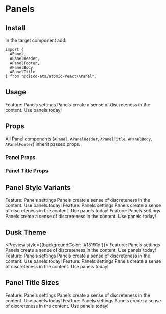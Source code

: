 

<Meta title="Components/Panels" component={APanel} />

# Panels

## Install

In the target component add:

```
import {
  APanel,
  APanelHeader,
  APanelFooter,
  APanelBody,
  APanelTitle
} from "@cisco-ats/atomic-react/APanel";
```

## Usage

<Preview>
  <AApp>
    <APanel>
      <APanelHeader>
        <APanelTitle>
          Feature: Panels
        </APanelTitle>
        <AIcon>settings</AIcon>
      </APanelHeader>
      <APanelBody>
        Panels create a sense of discreteness in the content.
      </APanelBody>
      <APanelFooter>
        Use panels today!
      </APanelFooter>
    </APanel>
  </AApp>
</Preview>

## Props

All Panel components (`APanel`, `APanelHeader`, `APanelTitle`, `APanelBody`, `APanelFooter`) inherit passed props.

### Panel Props

<Props of={APanel} />

### Panel Title Props

<Props of={APanelTitle} />

## Panel Style Variants

<Preview>
  <Story name="variants-1">
    <AApp>
      <APanel>
        <APanelHeader>
          <APanelTitle>
            Feature: Panels
          </APanelTitle>
          <AIcon>settings</AIcon>
        </APanelHeader>
        <APanelBody>
          Panels create a sense of discreteness in the content.
        </APanelBody>
        <APanelFooter>
          Use panels today!
        </APanelFooter>
      </APanel>
    </AApp>
  </Story>
  <Story name="variants-2">
    <AApp>
      <APanel type="grey">
        <APanelHeader>
          <APanelTitle>
            Feature: Panels
          </APanelTitle>
          <AIcon>settings</AIcon>
        </APanelHeader>
        <APanelBody>
          Panels create a sense of discreteness in the content.
        </APanelBody>
        <APanelFooter>
          Use panels today!
        </APanelFooter>
      </APanel>
    </AApp>
  </Story>
  <Story name="variants-3">
    <AApp>
      <APanel type="white">
        <APanelHeader>
          <APanelTitle>
            Feature: Panels
          </APanelTitle>
          <AIcon>settings</AIcon>
        </APanelHeader>
        <APanelBody>
          Panels create a sense of discreteness in the content.
        </APanelBody>
        <APanelFooter>
          Use panels today!
        </APanelFooter>
      </APanel>
    </AApp>
  </Story>
</Preview>


## Dusk Theme

<Preview style={{backgroundColor: '#18191d'}}>
  <Story name="dusk-1">
    <AApp theme="dusk">
      <APanel>
        <APanelHeader>
          <APanelTitle>
            Feature: Panels
          </APanelTitle>
          <AIcon>settings</AIcon>
        </APanelHeader>
        <APanelBody>
          Panels create a sense of discreteness in the content.
        </APanelBody>
        <APanelFooter>
          Use panels today!
        </APanelFooter>
      </APanel>
    </AApp>
  </Story>
  <Story name="dusk-2">
    <AApp theme="dusk">
      <APanel type="grey">
        <APanelHeader>
          <APanelTitle>
            Feature: Panels
          </APanelTitle>
          <AIcon>settings</AIcon>
        </APanelHeader>
        <APanelBody>
          Panels create a sense of discreteness in the content.
        </APanelBody>
        <APanelFooter>
          Use panels today!
        </APanelFooter>
      </APanel>
    </AApp>
  </Story>
  <Story name="dusk-3">
    <AApp theme="dusk">
      <APanel type="white">
        <APanelHeader>
          <APanelTitle>
            Feature: Panels
          </APanelTitle>
          <AIcon>settings</AIcon>
        </APanelHeader>
        <APanelBody>
          Panels create a sense of discreteness in the content.
        </APanelBody>
        <APanelFooter>
          Use panels today!
        </APanelFooter>
      </APanel>
    </AApp>
  </Story>
</Preview>

## Panel Title Sizes

<Preview>
  <Story name="title-1">
    <AApp>
      <APanel>
        <APanelHeader>
          <APanelTitle>
            Feature: Panels
          </APanelTitle>
          <AIcon>settings</AIcon>
        </APanelHeader>
        <APanelBody>
          Panels create a sense of discreteness in the content.
        </APanelBody>
        <APanelFooter>
          Use panels today!
        </APanelFooter>
      </APanel>
    </AApp>
  </Story>
  <Story name="title-2">
    <AApp>
      <APanel>
        <APanelHeader>
          <APanelTitle small>
            Feature: Panels
          </APanelTitle>
          <AIcon>settings</AIcon>
        </APanelHeader>
        <APanelBody>
          Panels create a sense of discreteness in the content.
        </APanelBody>
        <APanelFooter>
          Use panels today!
        </APanelFooter>
      </APanel>
    </AApp>
  </Story>
</Preview>
